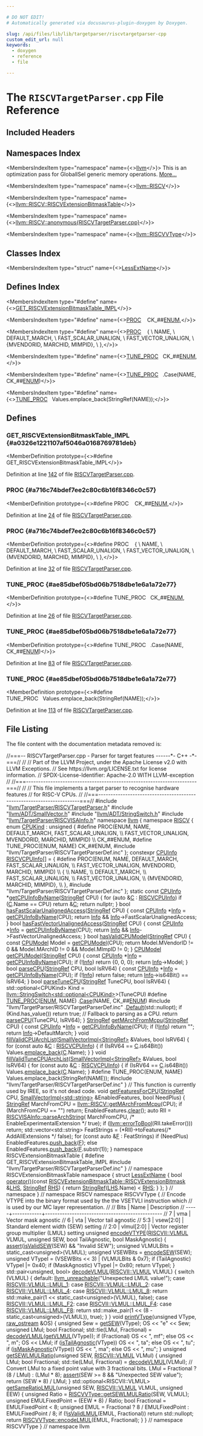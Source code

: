 ```yaml
---

# DO NOT EDIT!
# Automatically generated via docusaurus-plugin-doxygen by Doxygen.

slug: /api/files/lib/lib/targetparser/riscvtargetparser-cpp
custom_edit_url: null
keywords:
  - doxygen
  - reference
  - file

---
```





# The `RISCVTargetParser.cpp` File Reference

<DoxygenPage pluginConfig={pluginConfig}>



## Included Headers

<IncludesList>
<IncludesListItem
  filePath="llvm/TargetParser/RISCVTargetParser.h"
  permalink="/docs/api/files/include/include/llvm/include/llvm/targetparser/riscvtargetparser-h"
  isLocal="true" />
<IncludesListItem
  filePath="llvm/ADT/SmallVector.h"
  permalink="/docs/api/files/include/include/llvm/include/llvm/adt/smallvector-h"
  isLocal="true" />
<IncludesListItem
  filePath="llvm/ADT/StringSwitch.h"
  permalink="/docs/api/files/include/include/llvm/include/llvm/adt/stringswitch-h"
  isLocal="true" />
<IncludesListItem
  filePath="llvm/TargetParser/RISCVISAInfo.h"
  permalink="/docs/api/files/include/include/llvm/include/llvm/targetparser/riscvisainfo-h"
  isLocal="true" />
<IncludesListItem
  filePath="llvm/TargetParser/RISCVTargetParserDef.inc"
  permalink=""
  isLocal="true" />
</IncludesList>

## Namespaces Index

<MembersIndex>

<MembersIndexItem
  type="namespace"
  name={<><a href="/docs/api/namespaces/llvm">llvm</a></>}>
This is an optimization pass for GlobalISel generic memory operations. <a href="/docs/api/namespaces/llvm/#details">More...</a>
</MembersIndexItem>

<MembersIndexItem
  type="namespace"
  name={<><a href="/docs/api/namespaces/llvm/riscv">llvm::RISCV</a></>}>
</MembersIndexItem>

<MembersIndexItem
  type="namespace"
  name={<><a href="/docs/api/namespaces/llvm/riscv/riscvextensionbitmasktable">llvm::RISCV::RISCVExtensionBitmaskTable</a></>}>
</MembersIndexItem>

<MembersIndexItem
  type="namespace"
  name={<><a href="/docs/api/namespaces/llvm/riscv/anonymous-riscvtargetparser-cpp-">llvm::RISCV::anonymous&#123;RISCVTargetParser.cpp&#125;</a></>}>
</MembersIndexItem>

<MembersIndexItem
  type="namespace"
  name={<><a href="/docs/api/namespaces/llvm/riscvvtype">llvm::RISCVVType</a></>}>
</MembersIndexItem>

</MembersIndex>

## Classes Index

<MembersIndex>

<MembersIndexItem
  type="struct"
  name={<><a href="/docs/api/structs/llvm/riscv/anonymous-namespace-riscvtargetparser-cpp-/lessextname">LessExtName</a></>}>
</MembersIndexItem>

</MembersIndex>

## Defines Index

<MembersIndex>

<MembersIndexItem
  type="#define"
  name={<><a href="#a0326e1221107af5046a0168769781deb">GET&#95;RISCVExtensionBitmaskTable&#95;IMPL</a></>}>
</MembersIndexItem>

<MembersIndexItem
  type="#define"
  name={<><a href="#a716c74bdef7ee2c80c6b16f8346c0c57">PROC</a>&nbsp;&nbsp;&nbsp;  CK&#95;##<a href="/docs/api/files/include/include/llvm/include/llvm/frontend/include/llvm/frontend/openmp/clauset-h/#a9f45f010de76e982a57b1b875fcb44e3">ENUM</a>,</>}>
</MembersIndexItem>

<MembersIndexItem
  type="#define"
  name={<><a href="#a716c74bdef7ee2c80c6b16f8346c0c57">PROC</a>&nbsp;&nbsp;&nbsp;  &#123;                                                                            \\
      NAME,                                                                    \\
      DEFAULT&#95;MARCH,                                                           \\
      FAST&#95;SCALAR&#95;UNALIGN,                                                     \\
      FAST&#95;VECTOR&#95;UNALIGN,                                                     \\
      &#123;MVENDORID, MARCHID, MIMPID&#125;,                                            \\
  &#125;,</>}>
</MembersIndexItem>

<MembersIndexItem
  type="#define"
  name={<><a href="#ae85dbef05bd06b7518dbe1e6a1a72e77">TUNE&#95;PROC</a>&nbsp;&nbsp;&nbsp;CK&#95;##<a href="/docs/api/files/include/include/llvm/include/llvm/frontend/include/llvm/frontend/openmp/clauset-h/#a9f45f010de76e982a57b1b875fcb44e3">ENUM</a>,</>}>
</MembersIndexItem>

<MembersIndexItem
  type="#define"
  name={<><a href="#ae85dbef05bd06b7518dbe1e6a1a72e77">TUNE&#95;PROC</a>&nbsp;&nbsp;&nbsp;.Case(NAME, CK&#95;##<a href="/docs/api/files/include/include/llvm/include/llvm/frontend/include/llvm/frontend/openmp/clauset-h/#a9f45f010de76e982a57b1b875fcb44e3">ENUM</a>)</>}>
</MembersIndexItem>

<MembersIndexItem
  type="#define"
  name={<><a href="#ae85dbef05bd06b7518dbe1e6a1a72e77">TUNE&#95;PROC</a>&nbsp;&nbsp;&nbsp;Values.emplace&#95;back(StringRef(NAME));</>}>
</MembersIndexItem>

</MembersIndex>


<SectionDefinition>

## Defines

### GET&#95;RISCVExtensionBitmaskTable&#95;IMPL {#a0326e1221107af5046a0168769781deb}

<MemberDefinition
  prototype={<>#define GET&#95;RISCVExtensionBitmaskTable&#95;IMPL</>}>

Definition at line <a href="#l00142">142</a> of file <a href="/docs/api/files/lib/lib/targetparser/riscvtargetparser-cpp">RISCVTargetParser.cpp</a>.
</MemberDefinition>

### PROC {#a716c74bdef7ee2c80c6b16f8346c0c57}

<MemberDefinition
  prototype={<>#define PROC&nbsp;&nbsp;&nbsp;  CK&#95;##<a href="/docs/api/files/include/include/llvm/include/llvm/frontend/include/llvm/frontend/openmp/clauset-h/#a9f45f010de76e982a57b1b875fcb44e3">ENUM</a>,</>}>

Definition at line <a href="#l00024">24</a> of file <a href="/docs/api/files/lib/lib/targetparser/riscvtargetparser-cpp">RISCVTargetParser.cpp</a>.
</MemberDefinition>

### PROC {#a716c74bdef7ee2c80c6b16f8346c0c57}

<MemberDefinition
  prototype={<>#define PROC&nbsp;&nbsp;&nbsp;  &#123;                                                                            \\
      NAME,                                                                    \\
      DEFAULT&#95;MARCH,                                                           \\
      FAST&#95;SCALAR&#95;UNALIGN,                                                     \\
      FAST&#95;VECTOR&#95;UNALIGN,                                                     \\
      &#123;MVENDORID, MARCHID, MIMPID&#125;,                                            \\
  &#125;,</>}>

Definition at line <a href="#l00032">32</a> of file <a href="/docs/api/files/lib/lib/targetparser/riscvtargetparser-cpp">RISCVTargetParser.cpp</a>.
</MemberDefinition>

### TUNE&#95;PROC {#ae85dbef05bd06b7518dbe1e6a1a72e77}

<MemberDefinition
  prototype={<>#define TUNE&#95;PROC&nbsp;&nbsp;&nbsp;CK&#95;##<a href="/docs/api/files/include/include/llvm/include/llvm/frontend/include/llvm/frontend/openmp/clauset-h/#a9f45f010de76e982a57b1b875fcb44e3">ENUM</a>,</>}>

Definition at line <a href="#l00026">26</a> of file <a href="/docs/api/files/lib/lib/targetparser/riscvtargetparser-cpp">RISCVTargetParser.cpp</a>.
</MemberDefinition>

### TUNE&#95;PROC {#ae85dbef05bd06b7518dbe1e6a1a72e77}

<MemberDefinition
  prototype={<>#define TUNE&#95;PROC&nbsp;&nbsp;&nbsp;.Case(NAME, CK&#95;##<a href="/docs/api/files/include/include/llvm/include/llvm/frontend/include/llvm/frontend/openmp/clauset-h/#a9f45f010de76e982a57b1b875fcb44e3">ENUM</a>)</>}>

Definition at line <a href="#l00083">83</a> of file <a href="/docs/api/files/lib/lib/targetparser/riscvtargetparser-cpp">RISCVTargetParser.cpp</a>.
</MemberDefinition>

### TUNE&#95;PROC {#ae85dbef05bd06b7518dbe1e6a1a72e77}

<MemberDefinition
  prototype={<>#define TUNE&#95;PROC&nbsp;&nbsp;&nbsp;Values.emplace&#95;back(StringRef(NAME));</>}>

Definition at line <a href="#l00113">113</a> of file <a href="/docs/api/files/lib/lib/targetparser/riscvtargetparser-cpp">RISCVTargetParser.cpp</a>.
</MemberDefinition>

</SectionDefinition>

## File Listing

The file content with the documentation metadata removed is:

<ProgramListing>

<Link id="l00001" /><CodeLine lineNumber="1"><Highlight kind="comment">//===-- RISCVTargetParser.cpp - Parser for target features ------&#42;- C++ -&#42;-===//</Highlight><Highlight kind="normal"></Highlight></CodeLine>
<Link id="l00002" /><CodeLine lineNumber="2"><Highlight kind="normal"></Highlight><Highlight kind="comment">//</Highlight><Highlight kind="normal"></Highlight></CodeLine>
<Link id="l00003" /><CodeLine lineNumber="3"><Highlight kind="normal"></Highlight><Highlight kind="comment">// Part of the LLVM Project, under the Apache License v2.0 with LLVM Exceptions.</Highlight><Highlight kind="normal"></Highlight></CodeLine>
<Link id="l00004" /><CodeLine lineNumber="4"><Highlight kind="normal"></Highlight><Highlight kind="comment">// See https://llvm.org/LICENSE.txt for license information.</Highlight><Highlight kind="normal"></Highlight></CodeLine>
<Link id="l00005" /><CodeLine lineNumber="5"><Highlight kind="normal"></Highlight><Highlight kind="comment">// SPDX-License-Identifier: Apache-2.0 WITH LLVM-exception</Highlight><Highlight kind="normal"></Highlight></CodeLine>
<Link id="l00006" /><CodeLine lineNumber="6"><Highlight kind="normal"></Highlight><Highlight kind="comment">//</Highlight><Highlight kind="normal"></Highlight></CodeLine>
<Link id="l00007" /><CodeLine lineNumber="7"><Highlight kind="normal"></Highlight><Highlight kind="comment">//===----------------------------------------------------------------------===//</Highlight><Highlight kind="normal"></Highlight></CodeLine>
<Link id="l00008" /><CodeLine lineNumber="8"><Highlight kind="normal"></Highlight><Highlight kind="comment">//</Highlight><Highlight kind="normal"></Highlight></CodeLine>
<Link id="l00009" /><CodeLine lineNumber="9"><Highlight kind="normal"></Highlight><Highlight kind="comment">// This file implements a target parser to recognise hardware features</Highlight><Highlight kind="normal"></Highlight></CodeLine>
<Link id="l00010" /><CodeLine lineNumber="10"><Highlight kind="normal"></Highlight><Highlight kind="comment">// for RISC-V CPUs.</Highlight><Highlight kind="normal"></Highlight></CodeLine>
<Link id="l00011" /><CodeLine lineNumber="11"><Highlight kind="normal"></Highlight><Highlight kind="comment">//</Highlight><Highlight kind="normal"></Highlight></CodeLine>
<Link id="l00012" /><CodeLine lineNumber="12"><Highlight kind="normal"></Highlight><Highlight kind="comment">//===----------------------------------------------------------------------===//</Highlight><Highlight kind="normal"></Highlight></CodeLine>
<Link id="l00013" /><CodeLine lineNumber="13"><Highlight kind="normal"></Highlight></CodeLine>
<Link id="l00014" /><CodeLine lineNumber="14"><Highlight kind="normal"></Highlight><Highlight kind="preprocessor">#include &quot;<a href="/docs/api/files/include/include/llvm/include/llvm/targetparser/riscvtargetparser-h">llvm/TargetParser/RISCVTargetParser.h</a>&quot;</Highlight><Highlight kind="normal"></Highlight></CodeLine>
<Link id="l00015" /><CodeLine lineNumber="15"><Highlight kind="normal"></Highlight><Highlight kind="preprocessor">#include &quot;<a href="/docs/api/files/include/include/llvm/include/llvm/adt/smallvector-h">llvm/ADT/SmallVector.h</a>&quot;</Highlight><Highlight kind="normal"></Highlight></CodeLine>
<Link id="l00016" /><CodeLine lineNumber="16"><Highlight kind="normal"></Highlight><Highlight kind="preprocessor">#include &quot;<a href="/docs/api/files/include/include/llvm/include/llvm/adt/stringswitch-h">llvm/ADT/StringSwitch.h</a>&quot;</Highlight><Highlight kind="normal"></Highlight></CodeLine>
<Link id="l00017" /><CodeLine lineNumber="17"><Highlight kind="normal"></Highlight><Highlight kind="preprocessor">#include &quot;<a href="/docs/api/files/include/include/llvm/include/llvm/targetparser/riscvisainfo-h">llvm/TargetParser/RISCVISAInfo.h</a>&quot;</Highlight><Highlight kind="normal"></Highlight></CodeLine>
<Link id="l00018" /><CodeLine lineNumber="18"><Highlight kind="normal"></Highlight></CodeLine>
<Link id="l00019" /><CodeLine lineNumber="19"><Highlight kind="normal"></Highlight><Highlight kind="keyword">namespace </Highlight><Highlight kind="normal"><a href="/docs/api/namespaces/llvm">llvm</a> &#123;</Highlight></CodeLine>
<Link id="l00020" /><CodeLine lineNumber="20"><Highlight kind="normal"></Highlight><Highlight kind="keyword">namespace </Highlight><Highlight kind="normal"><a href="/docs/api/namespaces/llvm/riscv">RISCV</a> &#123;</Highlight></CodeLine>
<Link id="l00021" /><CodeLine lineNumber="21"><Highlight kind="normal"></Highlight></CodeLine>
<Link id="l00022" /><CodeLine lineNumber="22" lineLink="/docs/api/namespaces/llvm/riscv/#aaa2070c4034bc7a1f1ca0cb519379372"><Highlight kind="normal"></Highlight><Highlight kind="keyword">enum</Highlight><Highlight kind="normal"> <a href="/docs/api/namespaces/llvm/riscv/#aaa2070c4034bc7a1f1ca0cb519379372">CPUKind</a> : </Highlight><Highlight kind="keywordtype">unsigned</Highlight><Highlight kind="normal"> &#123;</Highlight></CodeLine>
<Link id="l00023" /><CodeLine lineNumber="23" lineLink="#a716c74bdef7ee2c80c6b16f8346c0c57"><Highlight kind="normal"></Highlight><Highlight kind="preprocessor">#define PROC(ENUM, NAME, DEFAULT&#95;MARCH, FAST&#95;SCALAR&#95;UNALIGN,                   \\</Highlight></CodeLine>
<Link id="l00024" /><CodeLine lineNumber="24"><Highlight kind="preprocessor">             FAST&#95;VECTOR&#95;UNALIGN, MVENDORID, MARCHID, MIMPID)                  \\</Highlight></CodeLine>
<Link id="l00025" /><CodeLine lineNumber="25"><Highlight kind="preprocessor">  CK&#95;##ENUM,</Highlight><Highlight kind="normal"></Highlight></CodeLine>
<Link id="l00026" /><CodeLine lineNumber="26" lineLink="#ae85dbef05bd06b7518dbe1e6a1a72e77"><Highlight kind="normal"></Highlight><Highlight kind="preprocessor">#define TUNE&#95;PROC(ENUM, NAME) CK&#95;##ENUM,</Highlight><Highlight kind="normal"></Highlight></CodeLine>
<Link id="l00027" /><CodeLine lineNumber="27"><Highlight kind="normal"></Highlight><Highlight kind="preprocessor">#include &quot;llvm/TargetParser/RISCVTargetParserDef.inc&quot;</Highlight><Highlight kind="normal"></Highlight></CodeLine>
<Link id="l00028" /><CodeLine lineNumber="28"><Highlight kind="normal">&#125;;</Highlight></CodeLine>
<Link id="l00029" /><CodeLine lineNumber="29"><Highlight kind="normal"></Highlight></CodeLine>
<Link id="l00030" /><CodeLine lineNumber="30" lineLink="/docs/api/namespaces/llvm/riscv/#a50ef78502df206457f77d2151fdbaa45"><Highlight kind="normal"></Highlight><Highlight kind="keyword">constexpr</Highlight><Highlight kind="normal"> <a href="/docs/api/structs/llvm/riscv/cpuinfo">CPUInfo</a> <a href="/docs/api/namespaces/llvm/riscv/#a50ef78502df206457f77d2151fdbaa45">RISCVCPUInfo</a>&#91;&#93; = &#123;</Highlight></CodeLine>
<Link id="l00031" /><CodeLine lineNumber="31"><Highlight kind="normal"></Highlight><Highlight kind="preprocessor">#define PROC(ENUM, NAME, DEFAULT&#95;MARCH, FAST&#95;SCALAR&#95;UNALIGN,                   \\</Highlight></CodeLine>
<Link id="l00032" /><CodeLine lineNumber="32"><Highlight kind="preprocessor">             FAST&#95;VECTOR&#95;UNALIGN, MVENDORID, MARCHID, MIMPID)                  \\</Highlight></CodeLine>
<Link id="l00033" /><CodeLine lineNumber="33"><Highlight kind="preprocessor">  &#123;                                                                            \\</Highlight></CodeLine>
<Link id="l00034" /><CodeLine lineNumber="34"><Highlight kind="preprocessor">      NAME,                                                                    \\</Highlight></CodeLine>
<Link id="l00035" /><CodeLine lineNumber="35"><Highlight kind="preprocessor">      DEFAULT&#95;MARCH,                                                           \\</Highlight></CodeLine>
<Link id="l00036" /><CodeLine lineNumber="36"><Highlight kind="preprocessor">      FAST&#95;SCALAR&#95;UNALIGN,                                                     \\</Highlight></CodeLine>
<Link id="l00037" /><CodeLine lineNumber="37"><Highlight kind="preprocessor">      FAST&#95;VECTOR&#95;UNALIGN,                                                     \\</Highlight></CodeLine>
<Link id="l00038" /><CodeLine lineNumber="38"><Highlight kind="preprocessor">      &#123;MVENDORID, MARCHID, MIMPID&#125;,                                            \\</Highlight></CodeLine>
<Link id="l00039" /><CodeLine lineNumber="39"><Highlight kind="preprocessor">  &#125;,</Highlight><Highlight kind="normal"></Highlight></CodeLine>
<Link id="l00040" /><CodeLine lineNumber="40"><Highlight kind="normal"></Highlight><Highlight kind="preprocessor">#include &quot;llvm/TargetParser/RISCVTargetParserDef.inc&quot;</Highlight><Highlight kind="normal"></Highlight></CodeLine>
<Link id="l00041" /><CodeLine lineNumber="41"><Highlight kind="normal">&#125;;</Highlight></CodeLine>
<Link id="l00042" /><CodeLine lineNumber="42"><Highlight kind="normal"></Highlight></CodeLine>
<Link id="l00043" /><CodeLine lineNumber="43" lineLink="/docs/api/namespaces/llvm/riscv/#a377516cfd2c096f395df9ea8d177e95a"><Highlight kind="normal"></Highlight><Highlight kind="keyword">static</Highlight><Highlight kind="normal"> </Highlight><Highlight kind="keyword">const</Highlight><Highlight kind="normal"> <a href="/docs/api/structs/llvm/riscv/cpuinfo">CPUInfo</a> &#42;<a href="/docs/api/namespaces/llvm/riscv/#a377516cfd2c096f395df9ea8d177e95a">getCPUInfoByName</a>(<a href="/docs/api/classes/llvm/stringref">StringRef</a> CPU) &#123;</Highlight></CodeLine>
<Link id="l00044" /><CodeLine lineNumber="44"><Highlight kind="normal">  </Highlight><Highlight kind="keywordflow">for</Highlight><Highlight kind="normal"> (</Highlight><Highlight kind="keyword">auto</Highlight><Highlight kind="normal"> &amp;<a href="/docs/api/namespaces/llvm/callingconv/#ac6aa1387c4375260e2468eb5a77fdb4cafd841a49aec1539bc88abc8ff9e170fb">C</a> : <a href="/docs/api/namespaces/llvm/riscv/#a50ef78502df206457f77d2151fdbaa45">RISCVCPUInfo</a>)</Highlight></CodeLine>
<Link id="l00045" /><CodeLine lineNumber="45"><Highlight kind="normal">    </Highlight><Highlight kind="keywordflow">if</Highlight><Highlight kind="normal"> (<a href="/docs/api/namespaces/llvm/callingconv/#ac6aa1387c4375260e2468eb5a77fdb4cafd841a49aec1539bc88abc8ff9e170fb">C</a>.Name == CPU)</Highlight></CodeLine>
<Link id="l00046" /><CodeLine lineNumber="46"><Highlight kind="normal">      </Highlight><Highlight kind="keywordflow">return</Highlight><Highlight kind="normal"> &amp;<a href="/docs/api/namespaces/llvm/callingconv/#ac6aa1387c4375260e2468eb5a77fdb4cafd841a49aec1539bc88abc8ff9e170fb">C</a>;</Highlight></CodeLine>
<Link id="l00047" /><CodeLine lineNumber="47"><Highlight kind="normal">  </Highlight><Highlight kind="keywordflow">return</Highlight><Highlight kind="normal"> </Highlight><Highlight kind="keyword">nullptr</Highlight><Highlight kind="normal">;</Highlight></CodeLine>
<Link id="l00048" /><CodeLine lineNumber="48"><Highlight kind="normal">&#125;</Highlight></CodeLine>
<Link id="l00049" /><CodeLine lineNumber="49"><Highlight kind="normal"></Highlight></CodeLine>
<Link id="l00050" /><CodeLine lineNumber="50" lineLink="/docs/api/namespaces/llvm/riscv/#ac36b8463f42c23ad23f192d2b010cd26"><Highlight kind="normal"></Highlight><Highlight kind="keywordtype">bool</Highlight><Highlight kind="normal"> <a href="/docs/api/namespaces/llvm/riscv/#ac36b8463f42c23ad23f192d2b010cd26">hasFastScalarUnalignedAccess</a>(<a href="/docs/api/classes/llvm/stringref">StringRef</a> CPU) &#123;</Highlight></CodeLine>
<Link id="l00051" /><CodeLine lineNumber="51"><Highlight kind="normal">  </Highlight><Highlight kind="keyword">const</Highlight><Highlight kind="normal"> <a href="/docs/api/structs/llvm/riscv/cpuinfo">CPUInfo</a> &#42;<a href="/docs/api/files/lib/lib/codegen/lib/codegen/globalisel/cseinfo-cpp/#a75f8a8519c2c9b30e7c06dc5e256fffa">Info</a> = <a href="/docs/api/namespaces/llvm/riscv/#a377516cfd2c096f395df9ea8d177e95a">getCPUInfoByName</a>(CPU);</Highlight></CodeLine>
<Link id="l00052" /><CodeLine lineNumber="52"><Highlight kind="normal">  </Highlight><Highlight kind="keywordflow">return</Highlight><Highlight kind="normal"> <a href="/docs/api/files/lib/lib/codegen/lib/codegen/globalisel/cseinfo-cpp/#a75f8a8519c2c9b30e7c06dc5e256fffa">Info</a> &amp;&amp; <a href="/docs/api/files/lib/lib/codegen/lib/codegen/globalisel/cseinfo-cpp/#a75f8a8519c2c9b30e7c06dc5e256fffa">Info</a>-&gt;FastScalarUnalignedAccess;</Highlight></CodeLine>
<Link id="l00053" /><CodeLine lineNumber="53"><Highlight kind="normal">&#125;</Highlight></CodeLine>
<Link id="l00054" /><CodeLine lineNumber="54"><Highlight kind="normal"></Highlight></CodeLine>
<Link id="l00055" /><CodeLine lineNumber="55" lineLink="/docs/api/namespaces/llvm/riscv/#a19983aded32f1173ffe828b87dce8dbb"><Highlight kind="normal"></Highlight><Highlight kind="keywordtype">bool</Highlight><Highlight kind="normal"> <a href="/docs/api/namespaces/llvm/riscv/#a19983aded32f1173ffe828b87dce8dbb">hasFastVectorUnalignedAccess</a>(<a href="/docs/api/classes/llvm/stringref">StringRef</a> CPU) &#123;</Highlight></CodeLine>
<Link id="l00056" /><CodeLine lineNumber="56"><Highlight kind="normal">  </Highlight><Highlight kind="keyword">const</Highlight><Highlight kind="normal"> <a href="/docs/api/structs/llvm/riscv/cpuinfo">CPUInfo</a> &#42;<a href="/docs/api/files/lib/lib/codegen/lib/codegen/globalisel/cseinfo-cpp/#a75f8a8519c2c9b30e7c06dc5e256fffa">Info</a> = <a href="/docs/api/namespaces/llvm/riscv/#a377516cfd2c096f395df9ea8d177e95a">getCPUInfoByName</a>(CPU);</Highlight></CodeLine>
<Link id="l00057" /><CodeLine lineNumber="57"><Highlight kind="normal">  </Highlight><Highlight kind="keywordflow">return</Highlight><Highlight kind="normal"> <a href="/docs/api/files/lib/lib/codegen/lib/codegen/globalisel/cseinfo-cpp/#a75f8a8519c2c9b30e7c06dc5e256fffa">Info</a> &amp;&amp; <a href="/docs/api/files/lib/lib/codegen/lib/codegen/globalisel/cseinfo-cpp/#a75f8a8519c2c9b30e7c06dc5e256fffa">Info</a>-&gt;FastVectorUnalignedAccess;</Highlight></CodeLine>
<Link id="l00058" /><CodeLine lineNumber="58"><Highlight kind="normal">&#125;</Highlight></CodeLine>
<Link id="l00059" /><CodeLine lineNumber="59"><Highlight kind="normal"></Highlight></CodeLine>
<Link id="l00060" /><CodeLine lineNumber="60" lineLink="/docs/api/namespaces/llvm/riscv/#ad5de7432318ffeac377e8b5f97b5a9af"><Highlight kind="normal"></Highlight><Highlight kind="keywordtype">bool</Highlight><Highlight kind="normal"> <a href="/docs/api/namespaces/llvm/riscv/#ad5de7432318ffeac377e8b5f97b5a9af">hasValidCPUModel</a>(<a href="/docs/api/classes/llvm/stringref">StringRef</a> CPU) &#123;</Highlight></CodeLine>
<Link id="l00061" /><CodeLine lineNumber="61"><Highlight kind="normal">  </Highlight><Highlight kind="keyword">const</Highlight><Highlight kind="normal"> <a href="/docs/api/structs/llvm/riscv/cpumodel">CPUModel</a> Model = <a href="/docs/api/namespaces/llvm/riscv/#a52a42ddb53fcd9e2a32f0a72e537ce25">getCPUModel</a>(CPU);</Highlight></CodeLine>
<Link id="l00062" /><CodeLine lineNumber="62"><Highlight kind="normal">  </Highlight><Highlight kind="keywordflow">return</Highlight><Highlight kind="normal"> Model.MVendorID != 0 &amp;&amp; Model.MArchID != 0 &amp;&amp; Model.MImpID != 0;</Highlight></CodeLine>
<Link id="l00063" /><CodeLine lineNumber="63"><Highlight kind="normal">&#125;</Highlight></CodeLine>
<Link id="l00064" /><CodeLine lineNumber="64"><Highlight kind="normal"></Highlight></CodeLine>
<Link id="l00065" /><CodeLine lineNumber="65" lineLink="/docs/api/namespaces/llvm/riscv/#a52a42ddb53fcd9e2a32f0a72e537ce25"><Highlight kind="normal"><a href="/docs/api/structs/llvm/riscv/cpumodel">CPUModel</a> <a href="/docs/api/namespaces/llvm/riscv/#a52a42ddb53fcd9e2a32f0a72e537ce25">getCPUModel</a>(<a href="/docs/api/classes/llvm/stringref">StringRef</a> CPU) &#123;</Highlight></CodeLine>
<Link id="l00066" /><CodeLine lineNumber="66"><Highlight kind="normal">  </Highlight><Highlight kind="keyword">const</Highlight><Highlight kind="normal"> <a href="/docs/api/structs/llvm/riscv/cpuinfo">CPUInfo</a> &#42;<a href="/docs/api/files/lib/lib/codegen/lib/codegen/globalisel/cseinfo-cpp/#a75f8a8519c2c9b30e7c06dc5e256fffa">Info</a> = <a href="/docs/api/namespaces/llvm/riscv/#a377516cfd2c096f395df9ea8d177e95a">getCPUInfoByName</a>(CPU);</Highlight></CodeLine>
<Link id="l00067" /><CodeLine lineNumber="67"><Highlight kind="normal">  </Highlight><Highlight kind="keywordflow">if</Highlight><Highlight kind="normal"> (!<a href="/docs/api/files/lib/lib/codegen/lib/codegen/globalisel/cseinfo-cpp/#a75f8a8519c2c9b30e7c06dc5e256fffa">Info</a>)</Highlight></CodeLine>
<Link id="l00068" /><CodeLine lineNumber="68"><Highlight kind="normal">    </Highlight><Highlight kind="keywordflow">return</Highlight><Highlight kind="normal"> &#123;0, 0, 0&#125;;</Highlight></CodeLine>
<Link id="l00069" /><CodeLine lineNumber="69"><Highlight kind="normal">  </Highlight><Highlight kind="keywordflow">return</Highlight><Highlight kind="normal"> <a href="/docs/api/files/lib/lib/codegen/lib/codegen/globalisel/cseinfo-cpp/#a75f8a8519c2c9b30e7c06dc5e256fffa">Info</a>-&gt;Model;</Highlight></CodeLine>
<Link id="l00070" /><CodeLine lineNumber="70"><Highlight kind="normal">&#125;</Highlight></CodeLine>
<Link id="l00071" /><CodeLine lineNumber="71"><Highlight kind="normal"></Highlight></CodeLine>
<Link id="l00072" /><CodeLine lineNumber="72" lineLink="/docs/api/namespaces/llvm/riscv/#ac2398432bd0044a48418ec288f08be08"><Highlight kind="normal"></Highlight><Highlight kind="keywordtype">bool</Highlight><Highlight kind="normal"> <a href="/docs/api/namespaces/llvm/riscv/#ac2398432bd0044a48418ec288f08be08">parseCPU</a>(<a href="/docs/api/classes/llvm/stringref">StringRef</a> CPU, </Highlight><Highlight kind="keywordtype">bool</Highlight><Highlight kind="normal"> IsRV64) &#123;</Highlight></CodeLine>
<Link id="l00073" /><CodeLine lineNumber="73"><Highlight kind="normal">  </Highlight><Highlight kind="keyword">const</Highlight><Highlight kind="normal"> <a href="/docs/api/structs/llvm/riscv/cpuinfo">CPUInfo</a> &#42;<a href="/docs/api/files/lib/lib/codegen/lib/codegen/globalisel/cseinfo-cpp/#a75f8a8519c2c9b30e7c06dc5e256fffa">Info</a> = <a href="/docs/api/namespaces/llvm/riscv/#a377516cfd2c096f395df9ea8d177e95a">getCPUInfoByName</a>(CPU);</Highlight></CodeLine>
<Link id="l00074" /><CodeLine lineNumber="74"><Highlight kind="normal"></Highlight></CodeLine>
<Link id="l00075" /><CodeLine lineNumber="75"><Highlight kind="normal">  </Highlight><Highlight kind="keywordflow">if</Highlight><Highlight kind="normal"> (!<a href="/docs/api/files/lib/lib/codegen/lib/codegen/globalisel/cseinfo-cpp/#a75f8a8519c2c9b30e7c06dc5e256fffa">Info</a>)</Highlight></CodeLine>
<Link id="l00076" /><CodeLine lineNumber="76"><Highlight kind="normal">    </Highlight><Highlight kind="keywordflow">return</Highlight><Highlight kind="normal"> </Highlight><Highlight kind="keyword">false</Highlight><Highlight kind="normal">;</Highlight></CodeLine>
<Link id="l00077" /><CodeLine lineNumber="77"><Highlight kind="normal">  </Highlight><Highlight kind="keywordflow">return</Highlight><Highlight kind="normal"> <a href="/docs/api/files/lib/lib/codegen/lib/codegen/globalisel/cseinfo-cpp/#a75f8a8519c2c9b30e7c06dc5e256fffa">Info</a>-&gt;is64Bit() == IsRV64;</Highlight></CodeLine>
<Link id="l00078" /><CodeLine lineNumber="78"><Highlight kind="normal">&#125;</Highlight></CodeLine>
<Link id="l00079" /><CodeLine lineNumber="79"><Highlight kind="normal"></Highlight></CodeLine>
<Link id="l00080" /><CodeLine lineNumber="80" lineLink="/docs/api/namespaces/llvm/riscv/#af23b1af03352d87263aad79e5700fe79"><Highlight kind="normal"></Highlight><Highlight kind="keywordtype">bool</Highlight><Highlight kind="normal"> <a href="/docs/api/namespaces/llvm/riscv/#af23b1af03352d87263aad79e5700fe79">parseTuneCPU</a>(<a href="/docs/api/classes/llvm/stringref">StringRef</a> TuneCPU, </Highlight><Highlight kind="keywordtype">bool</Highlight><Highlight kind="normal"> IsRV64) &#123;</Highlight></CodeLine>
<Link id="l00081" /><CodeLine lineNumber="81"><Highlight kind="normal">  std::optional&lt;CPUKind&gt; Kind =</Highlight></CodeLine>
<Link id="l00082" /><CodeLine lineNumber="82"><Highlight kind="normal">      <a href="/docs/api/classes/llvm/stringswitch">llvm::StringSwitch&lt;std::optional&lt;CPUKind&gt;</a>&gt;(TuneCPU)</Highlight></CodeLine>
<Link id="l00083" /><CodeLine lineNumber="83"><Highlight kind="normal">#define <a href="#ae85dbef05bd06b7518dbe1e6a1a72e77">TUNE&#95;PROC</a>(<a href="/docs/api/files/include/include/llvm/include/llvm/frontend/include/llvm/frontend/openmp/clauset-h/#a9f45f010de76e982a57b1b875fcb44e3">ENUM</a>, NAME) .<a href="/docs/api/classes/llvm/stringswitch/#a3de12858bdbbd0b3da179d508ff2be75">Case</a>(NAME, CK&#95;##<a href="/docs/api/files/include/include/llvm/include/llvm/frontend/include/llvm/frontend/openmp/clauset-h/#a9f45f010de76e982a57b1b875fcb44e3">ENUM</a>)</Highlight></CodeLine>
<Link id="l00084" /><CodeLine lineNumber="84"><Highlight kind="normal"></Highlight><Highlight kind="preprocessor">  #include &quot;llvm/TargetParser/RISCVTargetParserDef.inc&quot;</Highlight><Highlight kind="normal"></Highlight></CodeLine>
<Link id="l00085" /><CodeLine lineNumber="85"><Highlight kind="normal">      .<a href="/docs/api/classes/llvm/stringswitch/#a7f0e82e8a818ca43926fceb49be81661">Default</a>(std::nullopt);</Highlight></CodeLine>
<Link id="l00086" /><CodeLine lineNumber="86"><Highlight kind="normal"></Highlight></CodeLine>
<Link id="l00087" /><CodeLine lineNumber="87"><Highlight kind="normal">  </Highlight><Highlight kind="keywordflow">if</Highlight><Highlight kind="normal"> (Kind.has&#95;value())</Highlight></CodeLine>
<Link id="l00088" /><CodeLine lineNumber="88"><Highlight kind="normal">    </Highlight><Highlight kind="keywordflow">return</Highlight><Highlight kind="normal"> </Highlight><Highlight kind="keyword">true</Highlight><Highlight kind="normal">;</Highlight></CodeLine>
<Link id="l00089" /><CodeLine lineNumber="89"><Highlight kind="normal"></Highlight></CodeLine>
<Link id="l00090" /><CodeLine lineNumber="90"><Highlight kind="normal">  </Highlight><Highlight kind="comment">// Fallback to parsing as a CPU.</Highlight><Highlight kind="normal"></Highlight></CodeLine>
<Link id="l00091" /><CodeLine lineNumber="91"><Highlight kind="normal">  </Highlight><Highlight kind="keywordflow">return</Highlight><Highlight kind="normal"> <a href="/docs/api/namespaces/llvm/riscv/#ac2398432bd0044a48418ec288f08be08">parseCPU</a>(TuneCPU, IsRV64);</Highlight></CodeLine>
<Link id="l00092" /><CodeLine lineNumber="92"><Highlight kind="normal">&#125;</Highlight></CodeLine>
<Link id="l00093" /><CodeLine lineNumber="93"><Highlight kind="normal"></Highlight></CodeLine>
<Link id="l00094" /><CodeLine lineNumber="94" lineLink="/docs/api/namespaces/llvm/riscv/#aa1a88282ee75c6ad620fe96960537028"><Highlight kind="normal"><a href="/docs/api/classes/llvm/stringref">StringRef</a> <a href="/docs/api/namespaces/llvm/riscv/#aa1a88282ee75c6ad620fe96960537028">getMArchFromMcpu</a>(<a href="/docs/api/classes/llvm/stringref">StringRef</a> CPU) &#123;</Highlight></CodeLine>
<Link id="l00095" /><CodeLine lineNumber="95"><Highlight kind="normal">  </Highlight><Highlight kind="keyword">const</Highlight><Highlight kind="normal"> <a href="/docs/api/structs/llvm/riscv/cpuinfo">CPUInfo</a> &#42;<a href="/docs/api/files/lib/lib/codegen/lib/codegen/globalisel/cseinfo-cpp/#a75f8a8519c2c9b30e7c06dc5e256fffa">Info</a> = <a href="/docs/api/namespaces/llvm/riscv/#a377516cfd2c096f395df9ea8d177e95a">getCPUInfoByName</a>(CPU);</Highlight></CodeLine>
<Link id="l00096" /><CodeLine lineNumber="96"><Highlight kind="normal">  </Highlight><Highlight kind="keywordflow">if</Highlight><Highlight kind="normal"> (!<a href="/docs/api/files/lib/lib/codegen/lib/codegen/globalisel/cseinfo-cpp/#a75f8a8519c2c9b30e7c06dc5e256fffa">Info</a>)</Highlight></CodeLine>
<Link id="l00097" /><CodeLine lineNumber="97"><Highlight kind="normal">    </Highlight><Highlight kind="keywordflow">return</Highlight><Highlight kind="normal"> </Highlight><Highlight kind="stringliteral">&quot;&quot;</Highlight><Highlight kind="normal">;</Highlight></CodeLine>
<Link id="l00098" /><CodeLine lineNumber="98"><Highlight kind="normal">  </Highlight><Highlight kind="keywordflow">return</Highlight><Highlight kind="normal"> <a href="/docs/api/files/lib/lib/codegen/lib/codegen/globalisel/cseinfo-cpp/#a75f8a8519c2c9b30e7c06dc5e256fffa">Info</a>-&gt;DefaultMarch;</Highlight></CodeLine>
<Link id="l00099" /><CodeLine lineNumber="99"><Highlight kind="normal">&#125;</Highlight></CodeLine>
<Link id="l00100" /><CodeLine lineNumber="100"><Highlight kind="normal"></Highlight></CodeLine>
<Link id="l00101" /><CodeLine lineNumber="101" lineLink="/docs/api/namespaces/llvm/riscv/#afd8d3d290c7ac7666992f0627e1dcd54"><Highlight kind="normal"></Highlight><Highlight kind="keywordtype">void</Highlight><Highlight kind="normal"> <a href="/docs/api/namespaces/llvm/riscv/#afd8d3d290c7ac7666992f0627e1dcd54">fillValidCPUArchList</a>(<a href="/docs/api/classes/llvm/smallvectorimpl">SmallVectorImpl&lt;StringRef&gt;</a> &amp;Values, </Highlight><Highlight kind="keywordtype">bool</Highlight><Highlight kind="normal"> IsRV64) &#123;</Highlight></CodeLine>
<Link id="l00102" /><CodeLine lineNumber="102"><Highlight kind="normal">  </Highlight><Highlight kind="keywordflow">for</Highlight><Highlight kind="normal"> (</Highlight><Highlight kind="keyword">const</Highlight><Highlight kind="normal"> </Highlight><Highlight kind="keyword">auto</Highlight><Highlight kind="normal"> &amp;<a href="/docs/api/namespaces/llvm/callingconv/#ac6aa1387c4375260e2468eb5a77fdb4cafd841a49aec1539bc88abc8ff9e170fb">C</a> : <a href="/docs/api/namespaces/llvm/riscv/#a50ef78502df206457f77d2151fdbaa45">RISCVCPUInfo</a>) &#123;</Highlight></CodeLine>
<Link id="l00103" /><CodeLine lineNumber="103"><Highlight kind="normal">    </Highlight><Highlight kind="keywordflow">if</Highlight><Highlight kind="normal"> (IsRV64 == <a href="/docs/api/namespaces/llvm/callingconv/#ac6aa1387c4375260e2468eb5a77fdb4cafd841a49aec1539bc88abc8ff9e170fb">C</a>.is64Bit())</Highlight></CodeLine>
<Link id="l00104" /><CodeLine lineNumber="104"><Highlight kind="normal">      Values.<a href="/docs/api/classes/llvm/smallvectorimpl/#a396fcfee6914c76974b73c3d203da6a5">emplace&#95;back</a>(<a href="/docs/api/namespaces/llvm/callingconv/#ac6aa1387c4375260e2468eb5a77fdb4cafd841a49aec1539bc88abc8ff9e170fb">C</a>.Name);</Highlight></CodeLine>
<Link id="l00105" /><CodeLine lineNumber="105"><Highlight kind="normal">  &#125;</Highlight></CodeLine>
<Link id="l00106" /><CodeLine lineNumber="106"><Highlight kind="normal">&#125;</Highlight></CodeLine>
<Link id="l00107" /><CodeLine lineNumber="107"><Highlight kind="normal"></Highlight></CodeLine>
<Link id="l00108" /><CodeLine lineNumber="108" lineLink="/docs/api/namespaces/llvm/riscv/#a20e7f16bbf306ee55f72ae32f116fc5f"><Highlight kind="normal"></Highlight><Highlight kind="keywordtype">void</Highlight><Highlight kind="normal"> <a href="/docs/api/namespaces/llvm/riscv/#a20e7f16bbf306ee55f72ae32f116fc5f">fillValidTuneCPUArchList</a>(<a href="/docs/api/classes/llvm/smallvectorimpl">SmallVectorImpl&lt;StringRef&gt;</a> &amp;Values, </Highlight><Highlight kind="keywordtype">bool</Highlight><Highlight kind="normal"> IsRV64) &#123;</Highlight></CodeLine>
<Link id="l00109" /><CodeLine lineNumber="109"><Highlight kind="normal">  </Highlight><Highlight kind="keywordflow">for</Highlight><Highlight kind="normal"> (</Highlight><Highlight kind="keyword">const</Highlight><Highlight kind="normal"> </Highlight><Highlight kind="keyword">auto</Highlight><Highlight kind="normal"> &amp;<a href="/docs/api/namespaces/llvm/callingconv/#ac6aa1387c4375260e2468eb5a77fdb4cafd841a49aec1539bc88abc8ff9e170fb">C</a> : <a href="/docs/api/namespaces/llvm/riscv/#a50ef78502df206457f77d2151fdbaa45">RISCVCPUInfo</a>) &#123;</Highlight></CodeLine>
<Link id="l00110" /><CodeLine lineNumber="110"><Highlight kind="normal">    </Highlight><Highlight kind="keywordflow">if</Highlight><Highlight kind="normal"> (IsRV64 == <a href="/docs/api/namespaces/llvm/callingconv/#ac6aa1387c4375260e2468eb5a77fdb4cafd841a49aec1539bc88abc8ff9e170fb">C</a>.is64Bit())</Highlight></CodeLine>
<Link id="l00111" /><CodeLine lineNumber="111"><Highlight kind="normal">      Values.<a href="/docs/api/classes/llvm/smallvectorimpl/#a396fcfee6914c76974b73c3d203da6a5">emplace&#95;back</a>(<a href="/docs/api/namespaces/llvm/callingconv/#ac6aa1387c4375260e2468eb5a77fdb4cafd841a49aec1539bc88abc8ff9e170fb">C</a>.Name);</Highlight></CodeLine>
<Link id="l00112" /><CodeLine lineNumber="112"><Highlight kind="normal">  &#125;</Highlight></CodeLine>
<Link id="l00113" /><CodeLine lineNumber="113"><Highlight kind="normal"></Highlight><Highlight kind="preprocessor">#define TUNE&#95;PROC(ENUM, NAME) Values.emplace&#95;back(StringRef(NAME));</Highlight><Highlight kind="normal"></Highlight></CodeLine>
<Link id="l00114" /><CodeLine lineNumber="114"><Highlight kind="normal"></Highlight><Highlight kind="preprocessor">#include &quot;llvm/TargetParser/RISCVTargetParserDef.inc&quot;</Highlight><Highlight kind="normal"></Highlight></CodeLine>
<Link id="l00115" /><CodeLine lineNumber="115"><Highlight kind="normal">&#125;</Highlight></CodeLine>
<Link id="l00116" /><CodeLine lineNumber="116"><Highlight kind="normal"></Highlight></CodeLine>
<Link id="l00117" /><CodeLine lineNumber="117"><Highlight kind="normal"></Highlight><Highlight kind="comment">// This function is currently used by IREE, so it&#39;s not dead code.</Highlight><Highlight kind="normal"></Highlight></CodeLine>
<Link id="l00118" /><CodeLine lineNumber="118" lineLink="/docs/api/namespaces/llvm/riscv/#a1db36bbf675fb1aea08484ef62220faf"><Highlight kind="normal"></Highlight><Highlight kind="keywordtype">void</Highlight><Highlight kind="normal"> <a href="/docs/api/namespaces/llvm/riscv/#a1db36bbf675fb1aea08484ef62220faf">getFeaturesForCPU</a>(<a href="/docs/api/classes/llvm/stringref">StringRef</a> CPU,</Highlight></CodeLine>
<Link id="l00119" /><CodeLine lineNumber="119"><Highlight kind="normal">                       <a href="/docs/api/classes/llvm/smallvectorimpl">SmallVectorImpl&lt;std::string&gt;</a> &amp;EnabledFeatures,</Highlight></CodeLine>
<Link id="l00120" /><CodeLine lineNumber="120"><Highlight kind="normal">                       </Highlight><Highlight kind="keywordtype">bool</Highlight><Highlight kind="normal"> NeedPlus) &#123;</Highlight></CodeLine>
<Link id="l00121" /><CodeLine lineNumber="121"><Highlight kind="normal">  <a href="/docs/api/classes/llvm/stringref">StringRef</a> MarchFromCPU = <a href="/docs/api/namespaces/llvm/riscv/#aa1a88282ee75c6ad620fe96960537028">llvm::RISCV::getMArchFromMcpu</a>(CPU);</Highlight></CodeLine>
<Link id="l00122" /><CodeLine lineNumber="122"><Highlight kind="normal">  </Highlight><Highlight kind="keywordflow">if</Highlight><Highlight kind="normal"> (MarchFromCPU == </Highlight><Highlight kind="stringliteral">&quot;&quot;</Highlight><Highlight kind="normal">)</Highlight></CodeLine>
<Link id="l00123" /><CodeLine lineNumber="123"><Highlight kind="normal">    </Highlight><Highlight kind="keywordflow">return</Highlight><Highlight kind="normal">;</Highlight></CodeLine>
<Link id="l00124" /><CodeLine lineNumber="124"><Highlight kind="normal"></Highlight></CodeLine>
<Link id="l00125" /><CodeLine lineNumber="125"><Highlight kind="normal">  EnabledFeatures.<a href="/docs/api/classes/llvm/smallvectorimpl/#aac0ea55010b7b1a301e65a0baea057aa">clear</a>();</Highlight></CodeLine>
<Link id="l00126" /><CodeLine lineNumber="126"><Highlight kind="normal">  </Highlight><Highlight kind="keyword">auto</Highlight><Highlight kind="normal"> RII = <a href="/docs/api/classes/llvm/riscvisainfo/#aa18f12a3fd9c95854df97891e6d2c338">RISCVISAInfo::parseArchString</a>(</Highlight></CodeLine>
<Link id="l00127" /><CodeLine lineNumber="127"><Highlight kind="normal">      MarchFromCPU, </Highlight><Highlight kind="comment">/&#42; EnableExperimentalExtension &#42;/</Highlight><Highlight kind="normal"> </Highlight><Highlight kind="keyword">true</Highlight><Highlight kind="normal">);</Highlight></CodeLine>
<Link id="l00128" /><CodeLine lineNumber="128"><Highlight kind="normal"></Highlight></CodeLine>
<Link id="l00129" /><CodeLine lineNumber="129"><Highlight kind="normal">  </Highlight><Highlight kind="keywordflow">if</Highlight><Highlight kind="normal"> (<a href="/docs/api/namespaces/llvm/#a0596fb939ff753151c9c37ed2b671b4c">llvm::errorToBool</a>(RII.takeError()))</Highlight></CodeLine>
<Link id="l00130" /><CodeLine lineNumber="130"><Highlight kind="normal">    </Highlight><Highlight kind="keywordflow">return</Highlight><Highlight kind="normal">;</Highlight></CodeLine>
<Link id="l00131" /><CodeLine lineNumber="131"><Highlight kind="normal"></Highlight></CodeLine>
<Link id="l00132" /><CodeLine lineNumber="132"><Highlight kind="normal">  std::vector&lt;std::string&gt; FeatStrings =</Highlight></CodeLine>
<Link id="l00133" /><CodeLine lineNumber="133"><Highlight kind="normal">      (&#42;RII)-&gt;toFeatures(</Highlight><Highlight kind="comment">/&#42; AddAllExtensions &#42;/</Highlight><Highlight kind="normal"> </Highlight><Highlight kind="keyword">false</Highlight><Highlight kind="normal">);</Highlight></CodeLine>
<Link id="l00134" /><CodeLine lineNumber="134"><Highlight kind="normal">  </Highlight><Highlight kind="keywordflow">for</Highlight><Highlight kind="normal"> (</Highlight><Highlight kind="keyword">const</Highlight><Highlight kind="normal"> </Highlight><Highlight kind="keyword">auto</Highlight><Highlight kind="normal"> &amp;<a href="/docs/api/files/lib/lib/support/md5-cpp/#a96d73bbd7af15cb1fc38c3f4a3bd82e9">F</a> : FeatStrings)</Highlight></CodeLine>
<Link id="l00135" /><CodeLine lineNumber="135"><Highlight kind="normal">    </Highlight><Highlight kind="keywordflow">if</Highlight><Highlight kind="normal"> (NeedPlus)</Highlight></CodeLine>
<Link id="l00136" /><CodeLine lineNumber="136"><Highlight kind="normal">      EnabledFeatures.<a href="/docs/api/classes/llvm/smallvectortemplatebase/#af42bfbc067df27c19ee2fc859df58799">push&#95;back</a>(<a href="/docs/api/files/lib/lib/support/md5-cpp/#a96d73bbd7af15cb1fc38c3f4a3bd82e9">F</a>);</Highlight></CodeLine>
<Link id="l00137" /><CodeLine lineNumber="137"><Highlight kind="normal">    </Highlight><Highlight kind="keywordflow">else</Highlight><Highlight kind="normal"></Highlight></CodeLine>
<Link id="l00138" /><CodeLine lineNumber="138"><Highlight kind="normal">      EnabledFeatures.<a href="/docs/api/classes/llvm/smallvectortemplatebase/#af42bfbc067df27c19ee2fc859df58799">push&#95;back</a>(<a href="/docs/api/files/lib/lib/support/md5-cpp/#a96d73bbd7af15cb1fc38c3f4a3bd82e9">F</a>.substr(1));</Highlight></CodeLine>
<Link id="l00139" /><CodeLine lineNumber="139"><Highlight kind="normal">&#125;</Highlight></CodeLine>
<Link id="l00140" /><CodeLine lineNumber="140"><Highlight kind="normal"></Highlight></CodeLine>
<Link id="l00141" /><CodeLine lineNumber="141"><Highlight kind="normal"></Highlight><Highlight kind="keyword">namespace </Highlight><Highlight kind="normal">RISCVExtensionBitmaskTable &#123;</Highlight></CodeLine>
<Link id="l00142" /><CodeLine lineNumber="142" lineLink="#a0326e1221107af5046a0168769781deb"><Highlight kind="normal"></Highlight><Highlight kind="preprocessor">#define GET&#95;RISCVExtensionBitmaskTable&#95;IMPL</Highlight><Highlight kind="normal"></Highlight></CodeLine>
<Link id="l00143" /><CodeLine lineNumber="143"><Highlight kind="normal"></Highlight><Highlight kind="preprocessor">#include &quot;llvm/TargetParser/RISCVTargetParserDef.inc&quot;</Highlight><Highlight kind="normal"></Highlight></CodeLine>
<Link id="l00144" /><CodeLine lineNumber="144"><Highlight kind="normal"></Highlight></CodeLine>
<Link id="l00145" /><CodeLine lineNumber="145"><Highlight kind="normal">&#125; </Highlight><Highlight kind="comment">// namespace RISCVExtensionBitmaskTable</Highlight><Highlight kind="normal"></Highlight></CodeLine>
<Link id="l00146" /><CodeLine lineNumber="146"><Highlight kind="normal"></Highlight></CodeLine>
<Link id="l00147" /><CodeLine lineNumber="147" lineLink="/docs/api/namespaces/llvm/riscv/anonymous-riscvtargetparser-cpp-"><Highlight kind="normal"></Highlight><Highlight kind="keyword">namespace </Highlight><Highlight kind="normal">&#123;</Highlight></CodeLine>
<Link id="l00148" /><CodeLine lineNumber="148" lineLink="/docs/api/structs/llvm/riscv/anonymous-namespace-riscvtargetparser-cpp-/lessextname"><Highlight kind="normal"></Highlight><Highlight kind="keyword">struct </Highlight><Highlight kind="normal"><a href="/docs/api/structs/llvm/riscv/anonymous-namespace-riscvtargetparser-cpp-/lessextname">LessExtName</a> &#123;</Highlight></CodeLine>
<Link id="l00149" /><CodeLine lineNumber="149" lineLink="/docs/api/structs/llvm/riscv/anonymous-namespace-riscvtargetparser-cpp-/lessextname/#a1f9175f1a98880d84e9e2c7f4c278ad3"><Highlight kind="normal">  </Highlight><Highlight kind="keywordtype">bool</Highlight><Highlight kind="normal"> <a href="/docs/api/structs/llvm/riscv/anonymous-namespace-riscvtargetparser-cpp-/lessextname/#a1f9175f1a98880d84e9e2c7f4c278ad3">operator()</a>(</Highlight><Highlight kind="keyword">const</Highlight><Highlight kind="normal"> <a href="/docs/api/structs/llvm/riscv/riscvextensionbitmasktable/riscvextensionbitmask">RISCVExtensionBitmaskTable::RISCVExtensionBitmask</a> &amp;<a href="/docs/api/files/lib/lib/target/lib/target/x86/x86partialreduction-cpp/#a9e1483f7215664a2315c53c3558d9a8d">LHS</a>,</Highlight></CodeLine>
<Link id="l00150" /><CodeLine lineNumber="150"><Highlight kind="normal">                  <a href="/docs/api/classes/llvm/stringref">StringRef</a> <a href="/docs/api/files/lib/lib/target/lib/target/x86/x86partialreduction-cpp/#a87b8bfbbe9d8f7146d7f20a5fb42efd0">RHS</a>) &#123;</Highlight></CodeLine>
<Link id="l00151" /><CodeLine lineNumber="151"><Highlight kind="normal">    </Highlight><Highlight kind="keywordflow">return</Highlight><Highlight kind="normal"> <a href="/docs/api/classes/llvm/stringref">StringRef</a>(<a href="/docs/api/files/lib/lib/target/lib/target/x86/x86partialreduction-cpp/#a9e1483f7215664a2315c53c3558d9a8d">LHS</a>.Name) &lt; <a href="/docs/api/files/lib/lib/target/lib/target/x86/x86partialreduction-cpp/#a87b8bfbbe9d8f7146d7f20a5fb42efd0">RHS</a>;</Highlight></CodeLine>
<Link id="l00152" /><CodeLine lineNumber="152"><Highlight kind="normal">  &#125;</Highlight></CodeLine>
<Link id="l00153" /><CodeLine lineNumber="153"><Highlight kind="normal">&#125;;</Highlight></CodeLine>
<Link id="l00154" /><CodeLine lineNumber="154"><Highlight kind="normal">&#125; </Highlight><Highlight kind="comment">// namespace</Highlight><Highlight kind="normal"></Highlight></CodeLine>
<Link id="l00155" /><CodeLine lineNumber="155"><Highlight kind="normal"></Highlight></CodeLine>
<Link id="l00156" /><CodeLine lineNumber="156"><Highlight kind="normal">&#125; </Highlight><Highlight kind="comment">// namespace RISCV</Highlight><Highlight kind="normal"></Highlight></CodeLine>
<Link id="l00157" /><CodeLine lineNumber="157"><Highlight kind="normal"></Highlight></CodeLine>
<Link id="l00158" /><CodeLine lineNumber="158"><Highlight kind="normal"></Highlight><Highlight kind="keyword">namespace </Highlight><Highlight kind="normal">RISCVVType &#123;</Highlight></CodeLine>
<Link id="l00159" /><CodeLine lineNumber="159"><Highlight kind="normal"></Highlight><Highlight kind="comment">// Encode VTYPE into the binary format used by the the VSETVLI instruction which</Highlight><Highlight kind="normal"></Highlight></CodeLine>
<Link id="l00160" /><CodeLine lineNumber="160"><Highlight kind="normal"></Highlight><Highlight kind="comment">// is used by our MC layer representation.</Highlight><Highlight kind="normal"></Highlight></CodeLine>
<Link id="l00161" /><CodeLine lineNumber="161"><Highlight kind="normal"></Highlight><Highlight kind="comment">//</Highlight><Highlight kind="normal"></Highlight></CodeLine>
<Link id="l00162" /><CodeLine lineNumber="162"><Highlight kind="normal"></Highlight><Highlight kind="comment">// Bits | Name       | Description</Highlight><Highlight kind="normal"></Highlight></CodeLine>
<Link id="l00163" /><CodeLine lineNumber="163"><Highlight kind="normal"></Highlight><Highlight kind="comment">// -----+------------+------------------------------------------------</Highlight><Highlight kind="normal"></Highlight></CodeLine>
<Link id="l00164" /><CodeLine lineNumber="164"><Highlight kind="normal"></Highlight><Highlight kind="comment">// 7    | vma        | Vector mask agnostic</Highlight><Highlight kind="normal"></Highlight></CodeLine>
<Link id="l00165" /><CodeLine lineNumber="165"><Highlight kind="normal"></Highlight><Highlight kind="comment">// 6    | vta        | Vector tail agnostic</Highlight><Highlight kind="normal"></Highlight></CodeLine>
<Link id="l00166" /><CodeLine lineNumber="166"><Highlight kind="normal"></Highlight><Highlight kind="comment">// 5:3  | vsew&#91;2:0&#93;  | Standard element width (SEW) setting</Highlight><Highlight kind="normal"></Highlight></CodeLine>
<Link id="l00167" /><CodeLine lineNumber="167"><Highlight kind="normal"></Highlight><Highlight kind="comment">// 2:0  | vlmul&#91;2:0&#93; | Vector register group multiplier (LMUL) setting</Highlight><Highlight kind="normal"></Highlight></CodeLine>
<Link id="l00168" /><CodeLine lineNumber="168" lineLink="/docs/api/namespaces/llvm/riscvvtype/#ad3636219b4d0045029530c6a16c160dc"><Highlight kind="normal"></Highlight><Highlight kind="keywordtype">unsigned</Highlight><Highlight kind="normal"> <a href="/docs/api/namespaces/llvm/riscvvtype/#ad3636219b4d0045029530c6a16c160dc">encodeVTYPE</a>(<a href="/docs/api/namespaces/llvm/riscvii/#ab335a6694bd42d4d2f807ec281af1e1c">RISCVII::VLMUL</a> VLMUL, </Highlight><Highlight kind="keywordtype">unsigned</Highlight><Highlight kind="normal"> SEW, </Highlight><Highlight kind="keywordtype">bool</Highlight><Highlight kind="normal"> TailAgnostic,</Highlight></CodeLine>
<Link id="l00169" /><CodeLine lineNumber="169"><Highlight kind="normal">                     </Highlight><Highlight kind="keywordtype">bool</Highlight><Highlight kind="normal"> MaskAgnostic) &#123;</Highlight></CodeLine>
<Link id="l00170" /><CodeLine lineNumber="170"><Highlight kind="normal">  <a href="/docs/api/files/lib/lib/target/lib/target/amdgpu/silowercontrolflow-cpp/#a4868c5d81c5ccc98c47aeab6244346a0">assert</a>(<a href="/docs/api/namespaces/llvm/riscvvtype/#aa18a6c74ee58139536f65e458f1c4586">isValidSEW</a>(SEW) &amp;&amp; </Highlight><Highlight kind="stringliteral">&quot;Invalid SEW&quot;</Highlight><Highlight kind="normal">);</Highlight></CodeLine>
<Link id="l00171" /><CodeLine lineNumber="171"><Highlight kind="normal">  </Highlight><Highlight kind="keywordtype">unsigned</Highlight><Highlight kind="normal"> VLMULBits = </Highlight><Highlight kind="keyword">static&#95;cast&lt;</Highlight><Highlight kind="keywordtype">unsigned</Highlight><Highlight kind="keyword">&gt;</Highlight><Highlight kind="normal">(VLMUL);</Highlight></CodeLine>
<Link id="l00172" /><CodeLine lineNumber="172"><Highlight kind="normal">  </Highlight><Highlight kind="keywordtype">unsigned</Highlight><Highlight kind="normal"> VSEWBits = <a href="/docs/api/namespaces/llvm/riscvvtype/#a9335bf4c28fd800cc0225a1aad37ba6b">encodeSEW</a>(SEW);</Highlight></CodeLine>
<Link id="l00173" /><CodeLine lineNumber="173"><Highlight kind="normal">  </Highlight><Highlight kind="keywordtype">unsigned</Highlight><Highlight kind="normal"> VTypeI = (VSEWBits &lt;&lt; 3) | (VLMULBits &amp; 0x7);</Highlight></CodeLine>
<Link id="l00174" /><CodeLine lineNumber="174"><Highlight kind="normal">  </Highlight><Highlight kind="keywordflow">if</Highlight><Highlight kind="normal"> (TailAgnostic)</Highlight></CodeLine>
<Link id="l00175" /><CodeLine lineNumber="175"><Highlight kind="normal">    VTypeI |= 0x40;</Highlight></CodeLine>
<Link id="l00176" /><CodeLine lineNumber="176"><Highlight kind="normal">  </Highlight><Highlight kind="keywordflow">if</Highlight><Highlight kind="normal"> (MaskAgnostic)</Highlight></CodeLine>
<Link id="l00177" /><CodeLine lineNumber="177"><Highlight kind="normal">    VTypeI |= 0x80;</Highlight></CodeLine>
<Link id="l00178" /><CodeLine lineNumber="178"><Highlight kind="normal"></Highlight></CodeLine>
<Link id="l00179" /><CodeLine lineNumber="179"><Highlight kind="normal">  </Highlight><Highlight kind="keywordflow">return</Highlight><Highlight kind="normal"> VTypeI;</Highlight></CodeLine>
<Link id="l00180" /><CodeLine lineNumber="180"><Highlight kind="normal">&#125;</Highlight></CodeLine>
<Link id="l00181" /><CodeLine lineNumber="181"><Highlight kind="normal"></Highlight></CodeLine>
<Link id="l00182" /><CodeLine lineNumber="182" lineLink="/docs/api/namespaces/llvm/riscvvtype/#a5144889af710ec49f5eeff7be79e671d"><Highlight kind="normal">std::pair&lt;unsigned, bool&gt; <a href="/docs/api/namespaces/llvm/riscvvtype/#a5144889af710ec49f5eeff7be79e671d">decodeVLMUL</a>(<a href="/docs/api/namespaces/llvm/riscvii/#ab335a6694bd42d4d2f807ec281af1e1c">RISCVII::VLMUL</a> VLMUL) &#123;</Highlight></CodeLine>
<Link id="l00183" /><CodeLine lineNumber="183"><Highlight kind="normal">  </Highlight><Highlight kind="keywordflow">switch</Highlight><Highlight kind="normal"> (VLMUL) &#123;</Highlight></CodeLine>
<Link id="l00184" /><CodeLine lineNumber="184"><Highlight kind="normal">  </Highlight><Highlight kind="keywordflow">default</Highlight><Highlight kind="normal">:</Highlight></CodeLine>
<Link id="l00185" /><CodeLine lineNumber="185"><Highlight kind="normal">    <a href="/docs/api/files/include/include/llvm/include/llvm/support/errorhandling-h/#ace243f5c25697a1107cce46626b3dc94">llvm&#95;unreachable</a>(</Highlight><Highlight kind="stringliteral">&quot;Unexpected LMUL value!&quot;</Highlight><Highlight kind="normal">);</Highlight></CodeLine>
<Link id="l00186" /><CodeLine lineNumber="186"><Highlight kind="normal">  </Highlight><Highlight kind="keywordflow">case</Highlight><Highlight kind="normal"> <a href="/docs/api/namespaces/llvm/riscvii/#ab335a6694bd42d4d2f807ec281af1e1ca1fc4732c22ad534f1cec77512aa4c451">RISCVII::VLMUL::LMUL&#95;1</a>:</Highlight></CodeLine>
<Link id="l00187" /><CodeLine lineNumber="187"><Highlight kind="normal">  </Highlight><Highlight kind="keywordflow">case</Highlight><Highlight kind="normal"> <a href="/docs/api/namespaces/llvm/riscvii/#ab335a6694bd42d4d2f807ec281af1e1cafc3cf026a9a458e993d77f9d723cffe7">RISCVII::VLMUL::LMUL&#95;2</a>:</Highlight></CodeLine>
<Link id="l00188" /><CodeLine lineNumber="188"><Highlight kind="normal">  </Highlight><Highlight kind="keywordflow">case</Highlight><Highlight kind="normal"> <a href="/docs/api/namespaces/llvm/riscvii/#ab335a6694bd42d4d2f807ec281af1e1ca81b84a0b11f1c29695dbf7765f8ceaa7">RISCVII::VLMUL::LMUL&#95;4</a>:</Highlight></CodeLine>
<Link id="l00189" /><CodeLine lineNumber="189"><Highlight kind="normal">  </Highlight><Highlight kind="keywordflow">case</Highlight><Highlight kind="normal"> <a href="/docs/api/namespaces/llvm/riscvii/#ab335a6694bd42d4d2f807ec281af1e1cae7fe853f54d8e8aaf63568ed61da11e0">RISCVII::VLMUL::LMUL&#95;8</a>:</Highlight></CodeLine>
<Link id="l00190" /><CodeLine lineNumber="190"><Highlight kind="normal">    </Highlight><Highlight kind="keywordflow">return</Highlight><Highlight kind="normal"> std::make&#95;pair(1 &lt;&lt; </Highlight><Highlight kind="keyword">static&#95;cast&lt;</Highlight><Highlight kind="keywordtype">unsigned</Highlight><Highlight kind="keyword">&gt;</Highlight><Highlight kind="normal">(VLMUL), </Highlight><Highlight kind="keyword">false</Highlight><Highlight kind="normal">);</Highlight></CodeLine>
<Link id="l00191" /><CodeLine lineNumber="191"><Highlight kind="normal">  </Highlight><Highlight kind="keywordflow">case</Highlight><Highlight kind="normal"> <a href="/docs/api/namespaces/llvm/riscvii/#ab335a6694bd42d4d2f807ec281af1e1caf5395daef0a34ae8d78919a587eee448">RISCVII::VLMUL::LMUL&#95;F2</a>:</Highlight></CodeLine>
<Link id="l00192" /><CodeLine lineNumber="192"><Highlight kind="normal">  </Highlight><Highlight kind="keywordflow">case</Highlight><Highlight kind="normal"> <a href="/docs/api/namespaces/llvm/riscvii/#ab335a6694bd42d4d2f807ec281af1e1caea5ed9248acd465f986c64e15db529e5">RISCVII::VLMUL::LMUL&#95;F4</a>:</Highlight></CodeLine>
<Link id="l00193" /><CodeLine lineNumber="193"><Highlight kind="normal">  </Highlight><Highlight kind="keywordflow">case</Highlight><Highlight kind="normal"> <a href="/docs/api/namespaces/llvm/riscvii/#ab335a6694bd42d4d2f807ec281af1e1ca61d90764106d2ac6346f4bc1ae1bd3fd">RISCVII::VLMUL::LMUL&#95;F8</a>:</Highlight></CodeLine>
<Link id="l00194" /><CodeLine lineNumber="194"><Highlight kind="normal">    </Highlight><Highlight kind="keywordflow">return</Highlight><Highlight kind="normal"> std::make&#95;pair(1 &lt;&lt; (8 - </Highlight><Highlight kind="keyword">static&#95;cast&lt;</Highlight><Highlight kind="keywordtype">unsigned</Highlight><Highlight kind="keyword">&gt;</Highlight><Highlight kind="normal">(VLMUL)), </Highlight><Highlight kind="keyword">true</Highlight><Highlight kind="normal">);</Highlight></CodeLine>
<Link id="l00195" /><CodeLine lineNumber="195"><Highlight kind="normal">  &#125;</Highlight></CodeLine>
<Link id="l00196" /><CodeLine lineNumber="196"><Highlight kind="normal">&#125;</Highlight></CodeLine>
<Link id="l00197" /><CodeLine lineNumber="197"><Highlight kind="normal"></Highlight></CodeLine>
<Link id="l00198" /><CodeLine lineNumber="198" lineLink="/docs/api/namespaces/llvm/riscvvtype/#acab957b7266a5cb7bb0a69c3d1277397"><Highlight kind="normal"></Highlight><Highlight kind="keywordtype">void</Highlight><Highlight kind="normal"> <a href="/docs/api/namespaces/llvm/riscvvtype/#acab957b7266a5cb7bb0a69c3d1277397">printVType</a>(</Highlight><Highlight kind="keywordtype">unsigned</Highlight><Highlight kind="normal"> VType, <a href="/docs/api/classes/llvm/raw-ostream">raw&#95;ostream</a> &amp;OS) &#123;</Highlight></CodeLine>
<Link id="l00199" /><CodeLine lineNumber="199"><Highlight kind="normal">  </Highlight><Highlight kind="keywordtype">unsigned</Highlight><Highlight kind="normal"> Sew = <a href="/docs/api/namespaces/llvm/riscvvtype/#af5af8d664535a4bfbb71f0243ed9ae3a">getSEW</a>(VType);</Highlight></CodeLine>
<Link id="l00200" /><CodeLine lineNumber="200"><Highlight kind="normal">  OS &lt;&lt; </Highlight><Highlight kind="stringliteral">&quot;e&quot;</Highlight><Highlight kind="normal"> &lt;&lt; Sew;</Highlight></CodeLine>
<Link id="l00201" /><CodeLine lineNumber="201"><Highlight kind="normal"></Highlight></CodeLine>
<Link id="l00202" /><CodeLine lineNumber="202"><Highlight kind="normal">  </Highlight><Highlight kind="keywordtype">unsigned</Highlight><Highlight kind="normal"> LMul;</Highlight></CodeLine>
<Link id="l00203" /><CodeLine lineNumber="203"><Highlight kind="normal">  </Highlight><Highlight kind="keywordtype">bool</Highlight><Highlight kind="normal"> Fractional;</Highlight></CodeLine>
<Link id="l00204" /><CodeLine lineNumber="204"><Highlight kind="normal">  std::tie(LMul, Fractional) = <a href="/docs/api/namespaces/llvm/riscvvtype/#a5144889af710ec49f5eeff7be79e671d">decodeVLMUL</a>(<a href="/docs/api/namespaces/llvm/riscvvtype/#a12465125c9315bf864c53298cccde08a">getVLMUL</a>(VType));</Highlight></CodeLine>
<Link id="l00205" /><CodeLine lineNumber="205"><Highlight kind="normal"></Highlight></CodeLine>
<Link id="l00206" /><CodeLine lineNumber="206"><Highlight kind="normal">  </Highlight><Highlight kind="keywordflow">if</Highlight><Highlight kind="normal"> (Fractional)</Highlight></CodeLine>
<Link id="l00207" /><CodeLine lineNumber="207"><Highlight kind="normal">    OS &lt;&lt; </Highlight><Highlight kind="stringliteral">&quot;, mf&quot;</Highlight><Highlight kind="normal">;</Highlight></CodeLine>
<Link id="l00208" /><CodeLine lineNumber="208"><Highlight kind="normal">  </Highlight><Highlight kind="keywordflow">else</Highlight><Highlight kind="normal"></Highlight></CodeLine>
<Link id="l00209" /><CodeLine lineNumber="209"><Highlight kind="normal">    OS &lt;&lt; </Highlight><Highlight kind="stringliteral">&quot;, m&quot;</Highlight><Highlight kind="normal">;</Highlight></CodeLine>
<Link id="l00210" /><CodeLine lineNumber="210"><Highlight kind="normal">  OS &lt;&lt; LMul;</Highlight></CodeLine>
<Link id="l00211" /><CodeLine lineNumber="211"><Highlight kind="normal"></Highlight></CodeLine>
<Link id="l00212" /><CodeLine lineNumber="212"><Highlight kind="normal">  </Highlight><Highlight kind="keywordflow">if</Highlight><Highlight kind="normal"> (<a href="/docs/api/namespaces/llvm/riscvvtype/#a08cfea4b8c9e0a6118dc031cafeb0773">isTailAgnostic</a>(VType))</Highlight></CodeLine>
<Link id="l00213" /><CodeLine lineNumber="213"><Highlight kind="normal">    OS &lt;&lt; </Highlight><Highlight kind="stringliteral">&quot;, ta&quot;</Highlight><Highlight kind="normal">;</Highlight></CodeLine>
<Link id="l00214" /><CodeLine lineNumber="214"><Highlight kind="normal">  </Highlight><Highlight kind="keywordflow">else</Highlight><Highlight kind="normal"></Highlight></CodeLine>
<Link id="l00215" /><CodeLine lineNumber="215"><Highlight kind="normal">    OS &lt;&lt; </Highlight><Highlight kind="stringliteral">&quot;, tu&quot;</Highlight><Highlight kind="normal">;</Highlight></CodeLine>
<Link id="l00216" /><CodeLine lineNumber="216"><Highlight kind="normal"></Highlight></CodeLine>
<Link id="l00217" /><CodeLine lineNumber="217"><Highlight kind="normal">  </Highlight><Highlight kind="keywordflow">if</Highlight><Highlight kind="normal"> (<a href="/docs/api/namespaces/llvm/riscvvtype/#a7dc0d6840d44bc9348088a786932fc68">isMaskAgnostic</a>(VType))</Highlight></CodeLine>
<Link id="l00218" /><CodeLine lineNumber="218"><Highlight kind="normal">    OS &lt;&lt; </Highlight><Highlight kind="stringliteral">&quot;, ma&quot;</Highlight><Highlight kind="normal">;</Highlight></CodeLine>
<Link id="l00219" /><CodeLine lineNumber="219"><Highlight kind="normal">  </Highlight><Highlight kind="keywordflow">else</Highlight><Highlight kind="normal"></Highlight></CodeLine>
<Link id="l00220" /><CodeLine lineNumber="220"><Highlight kind="normal">    OS &lt;&lt; </Highlight><Highlight kind="stringliteral">&quot;, mu&quot;</Highlight><Highlight kind="normal">;</Highlight></CodeLine>
<Link id="l00221" /><CodeLine lineNumber="221"><Highlight kind="normal">&#125;</Highlight></CodeLine>
<Link id="l00222" /><CodeLine lineNumber="222"><Highlight kind="normal"></Highlight></CodeLine>
<Link id="l00223" /><CodeLine lineNumber="223" lineLink="/docs/api/namespaces/llvm/riscvvtype/#a51c33217fc9f7cae7a19701e421dc70f"><Highlight kind="normal"></Highlight><Highlight kind="keywordtype">unsigned</Highlight><Highlight kind="normal"> <a href="/docs/api/namespaces/llvm/riscvvtype/#a51c33217fc9f7cae7a19701e421dc70f">getSEWLMULRatio</a>(</Highlight><Highlight kind="keywordtype">unsigned</Highlight><Highlight kind="normal"> SEW, <a href="/docs/api/namespaces/llvm/riscvii/#ab335a6694bd42d4d2f807ec281af1e1c">RISCVII::VLMUL</a> VLMul) &#123;</Highlight></CodeLine>
<Link id="l00224" /><CodeLine lineNumber="224"><Highlight kind="normal">  </Highlight><Highlight kind="keywordtype">unsigned</Highlight><Highlight kind="normal"> LMul;</Highlight></CodeLine>
<Link id="l00225" /><CodeLine lineNumber="225"><Highlight kind="normal">  </Highlight><Highlight kind="keywordtype">bool</Highlight><Highlight kind="normal"> Fractional;</Highlight></CodeLine>
<Link id="l00226" /><CodeLine lineNumber="226"><Highlight kind="normal">  std::tie(LMul, Fractional) = <a href="/docs/api/namespaces/llvm/riscvvtype/#a5144889af710ec49f5eeff7be79e671d">decodeVLMUL</a>(VLMul);</Highlight></CodeLine>
<Link id="l00227" /><CodeLine lineNumber="227"><Highlight kind="normal"></Highlight></CodeLine>
<Link id="l00228" /><CodeLine lineNumber="228"><Highlight kind="normal">  </Highlight><Highlight kind="comment">// Convert LMul to a fixed point value with 3 fractional bits.</Highlight><Highlight kind="normal"></Highlight></CodeLine>
<Link id="l00229" /><CodeLine lineNumber="229"><Highlight kind="normal">  LMul = Fractional ? (8 / LMul) : (LMul &#42; 8);</Highlight></CodeLine>
<Link id="l00230" /><CodeLine lineNumber="230"><Highlight kind="normal"></Highlight></CodeLine>
<Link id="l00231" /><CodeLine lineNumber="231"><Highlight kind="normal">  <a href="/docs/api/files/lib/lib/target/lib/target/amdgpu/silowercontrolflow-cpp/#a4868c5d81c5ccc98c47aeab6244346a0">assert</a>(SEW &gt;= 8 &amp;&amp; </Highlight><Highlight kind="stringliteral">&quot;Unexpected SEW value&quot;</Highlight><Highlight kind="normal">);</Highlight></CodeLine>
<Link id="l00232" /><CodeLine lineNumber="232"><Highlight kind="normal">  </Highlight><Highlight kind="keywordflow">return</Highlight><Highlight kind="normal"> (SEW &#42; 8) / LMul;</Highlight></CodeLine>
<Link id="l00233" /><CodeLine lineNumber="233"><Highlight kind="normal">&#125;</Highlight></CodeLine>
<Link id="l00234" /><CodeLine lineNumber="234"><Highlight kind="normal"></Highlight></CodeLine>
<Link id="l00235" /><CodeLine lineNumber="235"><Highlight kind="normal">std::optional&lt;RISCVII::VLMUL&gt;</Highlight></CodeLine>
<Link id="l00236" /><CodeLine lineNumber="236" lineLink="/docs/api/namespaces/llvm/riscvvtype/#af8d57c058770de811ad0fafc3a8b1ce4"><Highlight kind="normal"><a href="/docs/api/namespaces/llvm/riscvvtype/#af8d57c058770de811ad0fafc3a8b1ce4">getSameRatioLMUL</a>(</Highlight><Highlight kind="keywordtype">unsigned</Highlight><Highlight kind="normal"> SEW, <a href="/docs/api/namespaces/llvm/riscvii/#ab335a6694bd42d4d2f807ec281af1e1c">RISCVII::VLMUL</a> VLMUL, </Highlight><Highlight kind="keywordtype">unsigned</Highlight><Highlight kind="normal"> EEW) &#123;</Highlight></CodeLine>
<Link id="l00237" /><CodeLine lineNumber="237"><Highlight kind="normal">  </Highlight><Highlight kind="keywordtype">unsigned</Highlight><Highlight kind="normal"> Ratio = <a href="/docs/api/namespaces/llvm/riscvvtype/#a51c33217fc9f7cae7a19701e421dc70f">RISCVVType::getSEWLMULRatio</a>(SEW, VLMUL);</Highlight></CodeLine>
<Link id="l00238" /><CodeLine lineNumber="238"><Highlight kind="normal">  </Highlight><Highlight kind="keywordtype">unsigned</Highlight><Highlight kind="normal"> EMULFixedPoint = (EEW &#42; 8) / Ratio;</Highlight></CodeLine>
<Link id="l00239" /><CodeLine lineNumber="239"><Highlight kind="normal">  </Highlight><Highlight kind="keywordtype">bool</Highlight><Highlight kind="normal"> Fractional = EMULFixedPoint &lt; 8;</Highlight></CodeLine>
<Link id="l00240" /><CodeLine lineNumber="240"><Highlight kind="normal">  </Highlight><Highlight kind="keywordtype">unsigned</Highlight><Highlight kind="normal"> EMUL = Fractional ? 8 / EMULFixedPoint : EMULFixedPoint / 8;</Highlight></CodeLine>
<Link id="l00241" /><CodeLine lineNumber="241"><Highlight kind="normal">  </Highlight><Highlight kind="keywordflow">if</Highlight><Highlight kind="normal"> (!<a href="/docs/api/namespaces/llvm/riscvvtype/#a657b16aac49c151c563e6f5785811803">isValidLMUL</a>(EMUL, Fractional))</Highlight></CodeLine>
<Link id="l00242" /><CodeLine lineNumber="242"><Highlight kind="normal">    </Highlight><Highlight kind="keywordflow">return</Highlight><Highlight kind="normal"> std::nullopt;</Highlight></CodeLine>
<Link id="l00243" /><CodeLine lineNumber="243"><Highlight kind="normal">  </Highlight><Highlight kind="keywordflow">return</Highlight><Highlight kind="normal"> <a href="/docs/api/namespaces/llvm/riscvvtype/#a7b192af1b1d40bfec9bec062af85ed5b">RISCVVType::encodeLMUL</a>(EMUL, Fractional);</Highlight></CodeLine>
<Link id="l00244" /><CodeLine lineNumber="244"><Highlight kind="normal">&#125;</Highlight></CodeLine>
<Link id="l00245" /><CodeLine lineNumber="245"><Highlight kind="normal"></Highlight></CodeLine>
<Link id="l00246" /><CodeLine lineNumber="246"><Highlight kind="normal">&#125; </Highlight><Highlight kind="comment">// namespace RISCVVType</Highlight><Highlight kind="normal"></Highlight></CodeLine>
<Link id="l00247" /><CodeLine lineNumber="247"><Highlight kind="normal"></Highlight></CodeLine>
<Link id="l00248" /><CodeLine lineNumber="248"><Highlight kind="normal">&#125; </Highlight><Highlight kind="comment">// namespace llvm</Highlight><Highlight kind="normal"></Highlight></CodeLine>

</ProgramListing>


</DoxygenPage>
